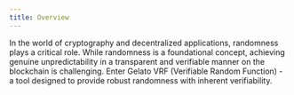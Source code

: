 ```yaml
---
title: Overview
---
```


In the world of cryptography and decentralized applications, randomness plays a critical role. While randomness is a foundational concept, achieving genuine unpredictability in a transparent and verifiable manner on the blockchain is challenging. Enter Gelato VRF (Verifiable Random Function) - a tool designed to provide robust randomness with inherent verifiability.